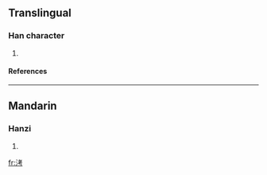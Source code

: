 ==Translingual==
===Han character===
{{Han char|rn=85|rad=水|as=06|sn=9|four=3412<sub>7</sub>|canj=水十大尸 (EJKS)}}
# {{defn|Han|sort=水06}}
====References====
{{Han ref|kx=0620.120|dkj=17380|dj=1016.020|hdz=31602.020|uh=6D18|ud=27928|bh=CFA2|bd=53154}}

----
==Mandarin==
===Hanzi===
{{cmn-hanzi|pin=[[hóng]] (hong2), [[kǎo]] (kao3)|wg=hung<sup>2</sup>, k'ao<sup>3</sup>}}
# {{defn|Mandarin}}

[[fr:洘]]